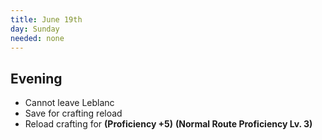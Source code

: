 ```yaml
---
title: June 19th
day: Sunday
needed: none
---
```


## Evening
- Cannot leave Leblanc
- Save for crafting reload
- Reload crafting for **(Proficiency +5)** **(Normal Route Proficiency Lv. 3)**
